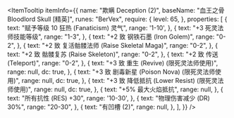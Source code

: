 
<ItemTooltip
  itemInfo={{
    name: "欺瞒 Deception (2)",
    baseName: "血王之骨 Bloodlord Skull [精英]",
    runes: "BerVex",
    require: {
      level: 65,
    },
    properties: [
      {
        text: "赋予等级 10 狂热 (Fanaticism) 灵气",
        range: '1-10',
      },
      {
        text: "+3 死灵法师技能等级",
        range: "1-3",
      },
      {
        text: "+2 致 钢铁石墨 (Iron Golem)",
        range: "0-2",
      },
      {
        text: "+2 致 复活骷髅法师 (Raise Skeletal Maga)",
        range: "0-2",
      },
      {
        text: "+2 致 骷髅复苏 (Raise Skeleton)",
        range: "0-2",
      },
      {
        text: "+2 致 传送 (Teleport)",
        range: "0-2",
      },
      {
        text: "+3 致 重生 (Revive) (限死灵法师使用)",
        range: null,
        dc: true,
      },
      {
        text: "+3 致 剧毒新星 (Poison Nova) (限死灵法师使用)",
        range: null,
        dc: true,
      },
      {
        text: "+3 致 降低抵抗 (Lower Resist) (限死灵法师使用)",
        range: null,
        dc: true,
      },
      {
        text: "+5% 最大火焰抵抗",
        range: null,
      },
      {
        text: "所有抗性 (RES) +30",
        range: '10-30',
      },
      {
        text: "物理伤害减少 (DR) 30%",
        range: "20-30",
      },
      {
        text: "有凹槽 (2)",
        range: null,
      },
    ],
  }}
/>
